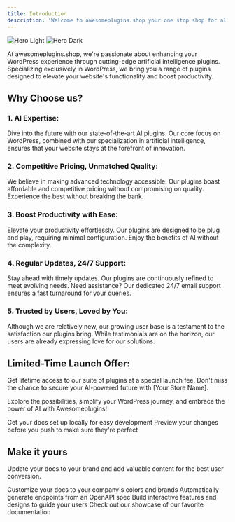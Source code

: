```yaml
---
title: Introduction
description: 'Welcome to awesomeplugins.shop your one stop shop for all your plugin needs. We offer a wide range of plugins for all your needs.'
---
```


<img
  className="block dark:hidden"
  src="/images/hero-light.svg"
  alt="Hero Light"
/>
<img
  className="hidden dark:block"
  src="/images/hero-dark.svg"
  alt="Hero Dark"
/>

At awesomeplugins.shop, we're passionate about enhancing your WordPress experience through cutting-edge artificial intelligence plugins. Specializing exclusively in WordPress, we bring you a range of plugins designed to elevate your website's functionality and boost productivity.

## Why Choose us?

### 1. AI Expertise:
Dive into the future with our state-of-the-art AI plugins. Our core focus on WordPress, combined with our specialization in artificial intelligence, ensures that your website stays at the forefront of innovation.

### 2. Competitive Pricing, Unmatched Quality:
We believe in making advanced technology accessible. Our plugins boast affordable and competitive pricing without compromising on quality. Experience the best without breaking the bank.

### 3. Boost Productivity with Ease:
Elevate your productivity effortlessly. Our plugins are designed to be plug and play, requiring minimal configuration. Enjoy the benefits of AI without the complexity.

### 4. Regular Updates, 24/7 Support:
Stay ahead with timely updates. Our plugins are continuously refined to meet evolving needs. Need assistance? Our dedicated 24/7 email support ensures a fast turnaround for your queries.

### 5. Trusted by Users, Loved by You:
Although we are relatively new, our growing user base is a testament to the satisfaction our plugins bring. While testimonials are on the horizon, our users are already expressing love for our solutions.

## Limited-Time Launch Offer:
Get lifetime access to our suite of plugins at a special launch fee. Don't miss the chance to secure your AI-powered future with [Your Store Name].

Explore the possibilities, simplify your WordPress journey, and embrace the power of AI with Awesomeplugins!

<CardGroup cols={2}>
  <Card
    title="Edit Your Docs"
    icon="pen-to-square"
    href="https://mintlify.com/docs/quickstart"
  >
    Get your docs set up locally for easy development
  </Card>
  <Card
    title="Preview Changes"
    icon="image"
    href="https://mintlify.com/docs/development"
  >
    Preview your changes before you push to make sure they're perfect
  </Card>
</CardGroup>

## Make it yours

Update your docs to your brand and add valuable content for the best user conversion.

<CardGroup cols={2}>
  <Card
    title="Customize Style"
    icon="palette"
    href="https://mintlify.com/docs/settings/global"
  >
    Customize your docs to your company's colors and brands
  </Card>
  <Card
    title="Reference APIs"
    icon="code"
    href="https://mintlify.com/docs/api-playground/openapi"
  >
    Automatically generate endpoints from an OpenAPI spec
  </Card>
  <Card
    title="Add Components"
    icon="screwdriver-wrench"
    href="https://mintlify.com/docs/components/accordion"
  >
    Build interactive features and designs to guide your users
  </Card>
  <Card
    title="Get Inspiration"
    icon="stars"
    href="https://mintlify.com/showcase"
  >
    Check out our showcase of our favorite documentation
  </Card>
</CardGroup>
